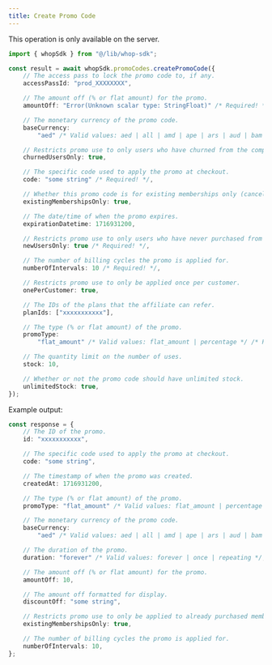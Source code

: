 ```yaml
---
title: Create Promo Code
---
```

<Note>This operation is only available on the server.</Note>
```typescript
import { whopSdk } from "@/lib/whop-sdk";

const result = await whopSdk.promoCodes.createPromoCode({
	// The access pass to lock the promo code to, if any.
	accessPassId: "prod_XXXXXXXX",

	// The amount off (% or flat amount) for the promo.
	amountOff: "Error(Unknown scalar type: StringFloat)" /* Required! */,

	// The monetary currency of the promo code.
	baseCurrency:
		"aed" /* Valid values: aed | all | amd | ape | ars | aud | bam | bgn | bhd | bob | brl | bsd | btc | cad | chf | clp | cop | crc | czk | dkk | dop | dzd | egp | etb | eth | eur | gbp | ghs | gmd | gtq | gyd | hkd | huf | idr | ils | inr | jmd | jod | jpy | kes | khr | krw | kwd | lkr | mad | mdl | mga | mkd | mnt | mop | mur | mxn | myr | nad | ngn | nok | nzd | omr | pen | php | pkr | pln | pyg | qar | ron | rsd | rub | rwf | sar | sek | sgd | thb | tnd | try | ttd | twd | tzs | usd | uyu | uzs | vnd | xcd | xof | zar */ /* Required! */,

	// Restricts promo use to only users who have churned from the company before.
	churnedUsersOnly: true,

	// The specific code used to apply the promo at checkout.
	code: "some string" /* Required! */,

	// Whether this promo code is for existing memberships only (cancelations)
	existingMembershipsOnly: true,

	// The date/time of when the promo expires.
	expirationDatetime: 1716931200,

	// Restricts promo use to only users who have never purchased from the company before.
	newUsersOnly: true /* Required! */,

	// The number of billing cycles the promo is applied for.
	numberOfIntervals: 10 /* Required! */,

	// Restricts promo use to only be applied once per customer.
	onePerCustomer: true,

	// The IDs of the plans that the affiliate can refer.
	planIds: ["xxxxxxxxxxx"],

	// The type (% or flat amount) of the promo.
	promoType:
		"flat_amount" /* Valid values: flat_amount | percentage */ /* Required! */,

	// The quantity limit on the number of uses.
	stock: 10,

	// Whether or not the promo code should have unlimited stock.
	unlimitedStock: true,
});

```

Example output:

```typescript
const response = {
	// The ID of the promo.
	id: "xxxxxxxxxxx",

	// The specific code used to apply the promo at checkout.
	code: "some string",

	// The timestamp of when the promo was created.
	createdAt: 1716931200,

	// The type (% or flat amount) of the promo.
	promoType: "flat_amount" /* Valid values: flat_amount | percentage */,

	// The monetary currency of the promo code.
	baseCurrency:
		"aed" /* Valid values: aed | all | amd | ape | ars | aud | bam | bgn | bhd | bob | brl | bsd | btc | cad | chf | clp | cop | crc | czk | dkk | dop | dzd | egp | etb | eth | eur | gbp | ghs | gmd | gtq | gyd | hkd | huf | idr | ils | inr | jmd | jod | jpy | kes | khr | krw | kwd | lkr | mad | mdl | mga | mkd | mnt | mop | mur | mxn | myr | nad | ngn | nok | nzd | omr | pen | php | pkr | pln | pyg | qar | ron | rsd | rub | rwf | sar | sek | sgd | thb | tnd | try | ttd | twd | tzs | usd | uyu | uzs | vnd | xcd | xof | zar */,

	// The duration of the promo.
	duration: "forever" /* Valid values: forever | once | repeating */,

	// The amount off (% or flat amount) for the promo.
	amountOff: 10,

	// The amount off formatted for display.
	discountOff: "some string",

	// Restricts promo use to only be applied to already purchased memberships.
	existingMembershipsOnly: true,

	// The number of billing cycles the promo is applied for.
	numberOfIntervals: 10,
};

```
